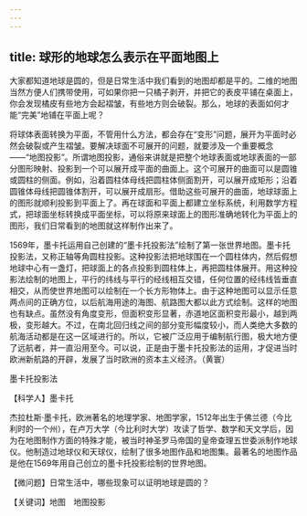 ```yaml
---
---
---
```

title: 球形的地球怎么表示在平面地图上
---




大家都知道地球是圆的，但是日常生活中我们看到的地图却都是平的。二维的地图当然方便人们携带使用，可如果你把一只橘子剥开，并把它的表皮平铺在桌面上，你会发现橘皮有些地方会起褶皱，有些地方则会破裂。那么，地球的表面如何才能“完美”地铺在平面上呢？

将球体表面转换为平面，不管用什么方法，都会存在“变形”问题，展开为平面时必然会破裂或产生褶皱。要解决球面不可展开的问题，就要涉及一个重要概念——“地图投影”。所谓地图投影，通俗来讲就是把整个地球表面或地球表面的一部分图形映射、投影到一个可以展开成平面的曲面上。这个可展开的曲面可以是圆锥或圆柱的侧面。例如，沿着圆柱体母线把圆柱体侧面割开，可以展开成矩形；沿着圆锥体母线把圆锥体割开，可以展开成扇形。借助这些可展开的曲面，地球球面上的图形就顺利投影到平面上了。再在球面和平面上都建立坐标系统，利用数学方程式，把球面坐标转换成平面坐标，可以将原来球面上的图形准确地转化为平面上的图形，我们日常看到的地图就这样制作出来了。

1569年，墨卡托运用自己创建的“墨卡托投影法”绘制了第一张世界地图。墨卡托投影法，又称正轴等角圆柱投影。这种投影法把地球围在一个圆柱体内，然后假想地球中心有一盏灯，把球面上的各点投影到圆柱体上，再把圆柱体展开。用这种投影法绘制的地图上，平行的纬线与平行的经线相互交错，任何位置的经纬线皆垂直相交，从而使世界地图可以绘制在一个长方形物体上。由于这种地图可以显示任意两点间的正确方位，以后航海用途的海图、航路图大都以此方式绘制。这样的地图也有缺点。虽然没有角度变形，但面积变形显著，赤道地区面积变形最小，越到两极，变形越大。不过，在南北回归线之间的部分变形幅度较小，而人类绝大多数的航海活动都是在这一区域进行的。所以，它被广泛应用于编制航行图，极大地方便了远航者，并一直沿用至今。可以说，正是由于墨卡托投影法的运用，才促进当时欧洲新航路的开辟，发展了当时欧洲的资本主义经济。（黄寰）

墨卡托投影法





【科学人】墨卡托



杰拉杜斯·墨卡托，欧洲著名的地理学家、地图学家，1512年出生于佛兰德（今比利时的一个州），在卢万大学（今比利时大学）攻读了哲学、数学和天文学后，因为在地图制作方面的特殊才能，被当时神圣罗马帝国的皇帝查理五世委派制作地球仪。他制造过地球仪和天球仪，绘制了很多地图作品和地图集。最著名的地图作品是他在1569年用自己创立的墨卡托投影绘制的世界地图。

【微问题】日常生活中，哪些现象可以证明地球是圆的？

【关键词】地图　地图投影